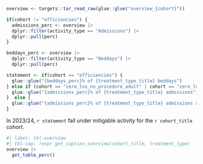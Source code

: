 ```r
overview <- targets::tar_read_raw(glue::glue("overview_{cohort}"))

if(cohort != "efficiencies") {
  admissions_perc <- overview |>
  dplyr::filter(activity_type == "Admissions") |>
  dplyr::pull(perc)
}

beddays_perc <- overview |>
  dplyr::filter(activity_type == "Beddays") |>
  dplyr::pull(perc)

statement <- if(cohort == "efficiencies") { 
  glue::glue("{beddays_perc}% of {treatment_type_title} beddays") 
} else if (cohort == "zero_los_no_procedure_adult" | cohort == "zero_los_no_procedure_child") {
  glue::glue("{admissions_perc}% of {treatment_type_title} admissions")
}  else {
  glue::glue("{admissions_perc}% of {treatment_type_title} admissions and {beddays_perc}% of {treatment_type_title} beddays")
}
```

In 2023/24, `r statement` fall under mitigable activity for the `r cohort_title` cohort.

```r
#| label: tbl-overview
#| tbl-cap: !expr get_caption_overview(cohort_title, treatment_type)
overview |>
  get_table_perc()
```